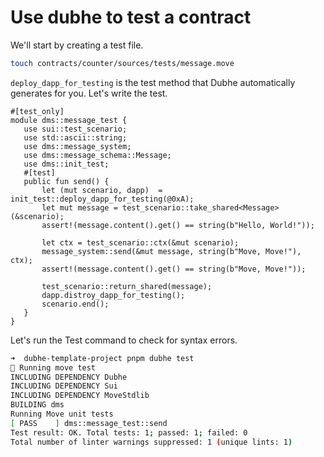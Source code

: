 # Use dubhe to test a contract

We'll start by creating a test file.
```bash
touch contracts/counter/sources/tests/message.move
```
`deploy_dapp_for_testing` is the test method that Dubhe automatically generates for you.
Let's write the test.

 ```sui move
#[test_only]
module dms::message_test {
    use sui::test_scenario;
    use std::ascii::string;
    use dms::message_system;
    use dms::message_schema::Message;
    use dms::init_test;
    #[test]
    public fun send() {
        let (mut scenario, dapp)  = init_test::deploy_dapp_for_testing(@0xA);
        let mut message = test_scenario::take_shared<Message>(&scenario);
        assert!(message.content().get() == string(b"Hello, World!"));

        let ctx = test_scenario::ctx(&mut scenario);
        message_system::send(&mut message, string(b"Move, Move!"), ctx);
        assert!(message.content().get() == string(b"Move, Move!"));

        test_scenario::return_shared(message);
        dapp.distroy_dapp_for_testing();
        scenario.end();
    }
}
```

Let's run the Test command to check for syntax errors.
```bash
➜  dubhe-template-project pnpm dubhe test
🚀 Running move test
INCLUDING DEPENDENCY Dubhe
INCLUDING DEPENDENCY Sui
INCLUDING DEPENDENCY MoveStdlib
BUILDING dms
Running Move unit tests
[ PASS    ] dms::message_test::send
Test result: OK. Total tests: 1; passed: 1; failed: 0
Total number of linter warnings suppressed: 1 (unique lints: 1)
```